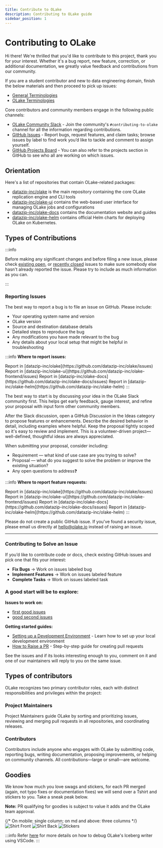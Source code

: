```yaml
---
title: Contribute to OLake
description: Contributing to OLake guide
sidebar_position: 1
---
```


# Contributing to OLake
Hi there! We're thrilled that you'd like to contribute to this project, thank you for your interest. Whether it's a bug report, new feature, correction, or additional documentation, we greatly value feedback and contributions from our community.

If you are a student contributor and new to data engineering domain, finish the below materials and then proceed to pick up issues:
- [General Terminologies](../resources/terminologies)
- [OLake Terminologies](../resources/olake-terminologies)

Core contributors and community members engage in the following public channels:

- [OLake Community Slack](https://olake.io/slack) - Join the community's `#contributing-to-olake` channel for all the information regarding contributions.
- [GitHub Issues](https://github.com/datazip-inc/olake/issues) - Report bugs, request features, and claim tasks; browse issues by label to find work you’d like to tackle and comment to assign yourself.
- [GitHub Projects Board](https://github.com/orgs/datazip-inc/projects/5) - You can also refer to the projects section in GitHub to see who all are working on which issues.

## Orientation

Here's a list of repositories that contain OLake-related packages:

- [datazip-inc/olake](https://github.com/datazip-inc/olake) is the main repository containing the core OLake replication engine and CLI tools
- [datazip-inc/olake-ui](https://github.com/datazip-inc/olake-frontend) contains the web-based user interface for managing OLake jobs and configurations
- [datazip-inc/olake-docs](https://github.com/datazip-inc/olake-docs) contains the documentation website and guides
- [datazip-inc/olake-helm](https://github.com/datazip-inc/olake-helm) contains official Helm charts for deploying OLake on Kubernetes.

## Types of Contributions

:::info

Before making any significant changes and before filing a new issue, please check [existing open](https://github.com/datazip-inc/olake/issues?q=is%3Aopen+is%3Aissue), or [recently closed](https://github.com/datazip-inc/olake/issues?q=is%3Aissue+is%3Aclosed) issues to make sure somebody else hasn't already reported the issue. Please try to include as much information as you can.

:::

### Reporting Issues

<Tabs>
<TabItem value="bugs" label="Bugs" default>

The best way to report a bug is to file an issue on GitHub. Please include:

- Your operating system name and version
- OLake version
- Source and destination database details
- Detailed steps to reproduce the bug
- Any modifications you have made relevant to the bug
- Any details about your local setup that might be helpful in troubleshooting

:::info
**Where to report issues:**

<Tabs>
<TabItem value="olake_cli" label="OLake CLI/Core issues" default>
Report in [datazip-inc/olake](https://github.com/datazip-inc/olake/issues)
</TabItem>
<TabItem value="olake_ui" label="OLake UI issues">
Report in [datazip-inc/olake-ui](https://github.com/datazip-inc/olake-frontend/issues) 
</TabItem>
<TabItem value="olake_doc" label="Documentation issues">
Report in [datazip-inc/olake-docs](https://github.com/datazip-inc/olake-docs/issues) 
</TabItem>
<TabItem value="olake_helm" label="OLake Helm issues">
Report in [datazip-inc/olake-helm](https://github.com/datazip-inc/olake-helm)
</TabItem>

</Tabs>
:::

</TabItem>

<TabItem value="features" label="Feature/Tasks">

The best way to start is by discussing your idea in the OLake Slack community first. This helps get early feedback, gauge interest, and refine your proposal with input form other community members.

After the Slack discussion, open a GitHub Discussion in the Ideas category to propose features or enhancements. Describe the desired behavior in detail, including examples where helpful. Keep the proposal tightly scoped so it's easy to review and implement. This is a volunteer-driven project—well-defined, thoughtful ideas are always appreciated.

When submitting your proposal, consider including:

- Requirement — what kind of use case are you trying to solve?
- Proposal — what do you suggest to solve the problem or improve the existing situation?
- Any open questions to address❓

:::info
**Where to report feature requests:**

<Tabs>
<TabItem value="olake_cli_features" label="OLake CLI/Core features" default>
Report in [datazip-inc/olake](https://github.com/datazip-inc/olake/issues)
</TabItem>
<TabItem value="olake_ui_features" label="OLake UI features">
Report in [datazip-inc/olake-ui](https://github.com/datazip-inc/olake-frontend/issues) 
</TabItem>
<TabItem value="olake_doc_features" label="Documentation features">
Report in [datazip-inc/olake-docs](https://github.com/datazip-inc/olake-docs/issues) 
</TabItem>
<TabItem value="olake_helm_features" label="OLake Helm features">
Report in [datazip-inc/olake-helm](https://github.com/datazip-inc/olake-helm)
</TabItem>

</Tabs>
:::

</TabItem>

<TabItem value="security" label="Security Issues">

Please do not create a public GitHub issue. If you've found a security issue, please email us directly at [hello@olake.io](mailto:hello@olake.io) instead of raising an issue.

</TabItem>

</Tabs>

---

### Contributing to Solve an Issue

If you’d like to contribute code or docs, check existing GitHub issues and pick one that fits your interest:
- **Fix Bugs** → Work on issues labeled bug
- **Implement Features** → Work on issues labeled feature
- **Complete Tasks** → Work on issues labeled task

### A good start will be to explore:

**Issues to work on:**
- [first good issues](https://github.com/datazip-inc/olake/issues?q=is%3Aissue%20state%3Aopen%20label%3A%22good%20first%20issue%22)
- [good second issues](https://github.com/datazip-inc/olake/issues?q=is%3Aissue%20state%3Aopen%20label%3A%22good%20second%20issue%22)

**Getting started guides:**
- [Setting up a Development Environment](./setting-up-a-dev-env) - Learn how to set up your local development environment
- [How to Raise a PR](./issues-and-prs) - Step-by-step guide for creating pull requests

See the issues and if its looks interesting enough to you, comment on it and one of our maintainers will reply to you on the same issue.

## Types of contributors

OLake recognizes two primary contributor roles, each with distinct responsibilities and privileges within the project:

### Project Maintainers

Project Maintainers guide OLake by sorting and prioritizing issues, reviewing and merging pull requests in all repositories, and coordinating releases.

### Contributors

Contributors include anyone who engages with OLake by submitting code, reporting bugs, writing documentation, proposing improvements, or helping on community channels. All contributions—large or small—are welcome.

## Goodies

We know how much you love swags and stickers, for each PR merged (again, not typo fixes or documentation fixes) we will send over a Tshirt and stickers to you. Take a sneak peak below.

**Note:** PR qualifying for goodies is subject to value it adds and the OLake team approval.

<div className="container mx-auto px-4 py-8">
      {/* On mobile: single column; on md and above: three columns */}
      <div className="grid grid-cols-1 md:grid-cols-3 gap-4">
        <img
          src="/img/olake/olake_shirt1.webp"
          alt="Shirt Front"
          className="w-full h-auto object-cover rounded-lg shadow"
        />
        <img
          src="/img/olake/olake_shirt2.webp"
          alt="Shirt Back"
          className="w-full h-auto object-cover rounded-lg shadow"
        />
        <img
          src="/img/olake/stickers.webp"
          alt="Stickers"
          className="w-full h-auto object-cover rounded-lg shadow"
        />
      </div>
    </div>


:::info
Refer [here](https://olake.io/docs/writers/iceberg/troubleshooting#vscode-debug-configuration) for more details on how to debug OLake's Iceberg writer using VSCode.
:::
